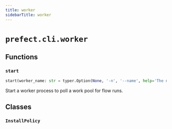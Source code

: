 ```yaml
---
title: worker
sidebarTitle: worker
---
```


# `prefect.cli.worker`

## Functions

### `start` <sup><a href="https://github.com/prefecthq/prefect/blob/main/src/prefect/cli/worker.py#L45" target="_blank"><Icon icon="github" style="width: 14px; height: 14px;" /></a></sup>

```python
start(worker_name: str = typer.Option(None, '-n', '--name', help='The name to give to the started worker. If not provided, a unique name will be generated.'), work_pool_name: str = typer.Option(..., '-p', '--pool', help='The work pool the started worker should poll.', prompt=True), work_queues: List[str] = typer.Option(None, '-q', '--work-queue', help='One or more work queue names for the worker to pull from. If not provided, the worker will pull from all work queues in the work pool.'), worker_type: Optional[str] = typer.Option(None, '-t', '--type', help='The type of worker to start. If not provided, the worker type will be inferred from the work pool.'), prefetch_seconds: int = SettingsOption(PREFECT_WORKER_PREFETCH_SECONDS, help='Number of seconds to look into the future for scheduled flow runs.'), run_once: bool = typer.Option(False, help='Only run worker polling once. By default, the worker runs forever.'), limit: int = typer.Option(None, '-l', '--limit', help='Maximum number of flow runs to start simultaneously.'), with_healthcheck: bool = typer.Option(False, help='Start a healthcheck server for the worker.'), install_policy: InstallPolicy = typer.Option(InstallPolicy.PROMPT.value, '--install-policy', help='Install policy to use workers from Prefect integration packages.', case_sensitive=False), base_job_template: typer.FileText = typer.Option(None, '--base-job-template', help='The path to a JSON file containing the base job template to use. If unspecified, Prefect will use the default base job template for the given worker type. If the work pool already exists, this will be ignored.'))
```


Start a worker process to poll a work pool for flow runs.


## Classes

### `InstallPolicy` <sup><a href="https://github.com/prefecthq/prefect/blob/main/src/prefect/cli/worker.py#L37" target="_blank"><Icon icon="github" style="width: 14px; height: 14px;" /></a></sup>
